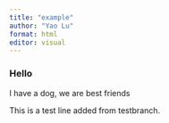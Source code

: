 ```yaml
---
title: "example"
author: "Yao Lu"
format: html
editor: visual
---
```


### Hello
I have a dog, we are best friends

This is a test line added from testbranch.
